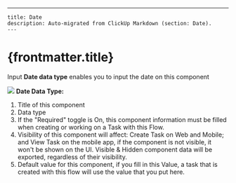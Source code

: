 ---
    title: Date
    description: Auto-migrated from ClickUp Markdown (section: Date).
    ---

# {frontmatter.title}

Input **Date data type** enables you to input the date on this component

![](https://t3837933.p.clickup-attachments.com/t3837933/659e91c3-83a0-4a0c-9904-90d564927676/image.png)
**Date Data Type:**
1. Title of this component
2. Data type
3. If the "Required" toggle is On, this component information must be filled when creating or working on a Task with this Flow.
4. Visibility of this component will affect: Create Task on Web and Mobile; and View Task on the mobile app, if the component is not visible, it won't be shown on the UI. Visible & Hidden component data will be exported, regardless of their visibility.
5. Default value for this component, if you fill in this Value, a task that is created with this flow will use the value that you put here.
